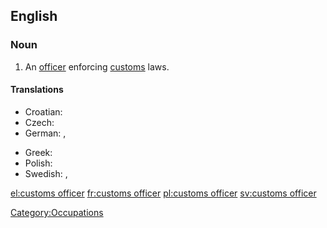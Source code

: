 ==English==
{{wikipedia}}

===Noun===
{{en-noun|sg=[[customs]] [[officer]]}}

# An [[officer]] enforcing [[customs]] laws.

====Translations====
{{trans-top|officer}}
* Croatian: {{t|hr|carinik|m|alt=cȁrinīk}}
* Czech: {{t-|cs|celník|m}}
* German: {{t+|de|Zöllner|m}}, {{t-|de|Zollbeamte|m|f}}
{{trans-mid}}
* Greek: {{t+|el|τελωνειακός|m|tr=teloneiakos}}
* Polish: {{t+|pl|celnik|m}}
* Swedish: {{t+|sv|tullare|c}}, {{t|sv|tulltjänsteman|c}}
{{trans-bottom}}

[[Category:Occupations]]

[[el:customs officer]]
[[fr:customs officer]]
[[pl:customs officer]]
[[sv:customs officer]]